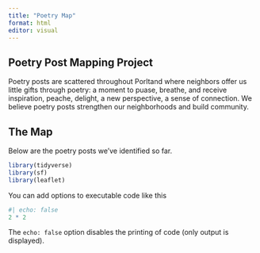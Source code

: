 ```yaml
---
title: "Poetry Map"
format: html
editor: visual
---
```


## Poetry Post Mapping Project


Poetry posts are scattered throughout Porltand where neighbors offer us little gifts through poetry: a moment to puase, breathe, and receive inspiration, peache, delight, a new perspective, a sense of connection. We believe poetry posts strengthen our neighborhoods and build community.

## The Map

Below are the poetry posts we've identified so far. 

```r
library(tidyverse)
library(sf)
library(leaflet)
```

You can add options to executable code like this

```r
#| echo: false
2 * 2
```

The `echo: false` option disables the printing of code (only output is displayed).
